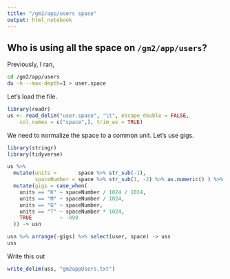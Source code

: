 ```yaml
---
title: "/gm2/app/users space"
output: html_notebook
---
```


## Who is using all the space on `/gm2/app/users`? 

Previously, I ran,
```bash
cd /gm2/app/users
du -h --max-depth=1 > user.space
```

Let's load the file.



```r
library(readr)
us <- read_delim("user.space", "\t", escape_double = FALSE, 
    col_names = c("space",), trim_ws = TRUE)
```
We need to normalize the space to a common unit. Let's use gigs.

```r
library(stringr)
library(tidyverse)
```

```r
us %>% 
  mutate(units =       space %>% str_sub(-1),
         spaceNumber = space %>% str_sub(1, -2) %>% as.numeric() ) %>% 
  mutate(gigs = case_when(
    units == "K" ~ spaceNumber / 1024 / 1024,
    units == "M" ~ spaceNumber / 1024,
    units == "G" ~ spaceNumber,
    units == "T" ~ spaceNumber * 1024,
    TRUE         ~ -999
  )) -> usn
```

```r
usn %>% arrange(-gigs) %>% select(user, space) -> uss
uss
```

Write this out
```r
write_delim(uss, "gm2appUsers.txt")
```

